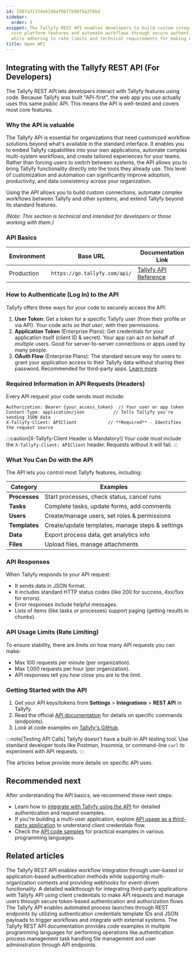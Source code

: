 ```yaml
---
id: 256fa31154eb2d6af8bf7b80f5e2f8bd
sidebar:
  order: 3
snippet: The Tallyfy REST API enables developers to build custom integrations access
  core platform features and automate workflows through secure authentication methods
  while adhering to rate limits and technical requirements for making API requests.
title: Open API
---
```


## Integrating with the Tallyfy REST API (For Developers)

The Tallyfy REST API lets developers interact with Tallyfy features using code. Because Tallyfy was built "API-first", the web app you use actually uses this same public API. This means the API is well-tested and covers most core features.

### Why the API is valuable

The Tallyfy API is essential for organizations that need customized workflow solutions beyond what's available in the standard interface. It enables you to embed Tallyfy capabilities into your own applications, automate complex multi-system workflows, and create tailored experiences for your teams. Rather than forcing users to switch between systems, the API allows you to bring Tallyfy functionality directly into the tools they already use. This level of customization and automation can significantly improve adoption, productivity, and data consistency across your organization.

Using the API allows you to build custom connections, automate complex workflows between Tallyfy and other systems, and extend Tallyfy beyond its standard features.

*(Note: This section is technical and intended for developers or those working with them.)*

### API Basics

| Environment | Base URL                  | Documentation Link                     |
|-------------|---------------------------|----------------------------------------|
| Production  | `https://go.tallyfy.com/api/` | [Tallyfy API Reference](https://go.tallyfy.com/api/) |

### How to Authenticate (Log In) to the API

Tallyfy offers three ways for your code to securely access the API:

1. **User Token**: Get a token for a specific Tallyfy user (from their profile or via API). Your code acts *as that user*, with their permissions.
2. **Application Token** (Enterprise Plans): Get credentials for your application itself (client ID & secret). Your app can act on behalf of *multiple* users. Good for server-to-server connections or apps used by many people.
3. **OAuth Flow** (Enterprise Plans): The standard secure way for users to grant your application access to their Tallyfy data without sharing their password. Recommended for third-party apps. [Learn more](/products/pro/integrations/open-api/oauth-authorization-flow/).

### Required Information in API Requests (Headers)

Every API request your code sends must include:

```
Authorization: Bearer {your_access_token}  // Your user or app token
Content-Type: application/json           // Tells Tallyfy you're sending JSON data
X-Tallyfy-Client: APIClient            // **Required** - Identifies the request source
```

:::caution[X-Tallyfy-Client Header is Mandatory!]
Your code *must* include the `X-Tallyfy-Client: APIClient` header. Requests without it will fail.
:::

### What You Can Do with the API

The API lets you control most Tallyfy features, including:

| Category              | Examples                                                |
|-----------------------|---------------------------------------------------------|
| **Processes**         | Start processes, check status, cancel runs              |
| **Tasks**             | Complete tasks, update forms, add comments              |
| **Users**             | Create/manage users, set roles & permissions            |
| **Templates**         | Create/update templates, manage steps & settings        |
| **Data**              | Export process data, get analytics info                 |
| **Files**             | Upload files, manage attachments                        |

### API Responses

When Tallyfy responds to your API request:
- It sends data in JSON format.
- It includes standard HTTP status codes (like 200 for success, 4xx/5xx for errors).
- Error responses include helpful messages.
- Lists of items (like tasks or processes) support paging (getting results in chunks).

### API Usage Limits (Rate Limiting)

To ensure stability, there are limits on how many API requests you can make:

- Max 100 requests per minute (per organization).
- Max 1,000 requests per hour (per organization).
- API responses tell you how close you are to the limit.

### Getting Started with the API

1. Get your API keys/tokens from **Settings** > **Integrations** > **REST API** in Tallyfy.
2. Read the official [API documentation](https://go.tallyfy.com/api/) for details on specific commands (endpoints).
3. Look at code examples on [Tallyfy's GitHub](https://github.com/tallyfy/api-support/).

:::note[Testing API Calls]
Tallyfy doesn't have a built-in API testing tool. Use standard developer tools like Postman, Insomnia, or command-line `curl` to experiment with API requests.
:::

The articles below provide more details on specific API uses.


<PageTree />

## Recommended next

After understanding the API basics, we recommend these next steps:

- Learn how to [integrate with Tallyfy using the API](/products/pro/integrations/open-api/how-to-integrate-with-tallyfy-using-api/) for detailed authentication and request examples.
- If you're building a multi-user application, explore [API usage as a third-party application](/products/pro/integrations/open-api/access-api-as-a-third-party-application-instead-of-a-user/) to understand client credentials flow.
- Check the [API code samples](/products/pro/integrations/open-api/code-samples/) for practical examples in various programming languages.


## Related articles
<CardGrid>
<LinkTitleCard header="<b>Open Api > Integrate with Tallyfy using the API</b>" href="/products/pro/integrations/open-api/how-to-integrate-with-tallyfy-using-api/" > The Tallyfy REST API enables workflow integration through user-based or application-based authentication methods while supporting multi-organization contexts and providing webhooks for event-driven functionality. </LinkTitleCard>
<LinkTitleCard header="<b>Open Api > API usage as a third-party application instead of a user</b>" href="/products/pro/integrations/open-api/access-api-as-a-third-party-application-instead-of-a-user/" > A detailed walkthrough for integrating third-party applications with Tallyfy API using client credentials to make API requests and manage users through secure token-based authentication and authorization flows. </LinkTitleCard>
<LinkTitleCard header="<b>Triggers > Launch via API</b>" href="/products/pro/launching/triggers/via-api/" > The Tallyfy API enables automated process launches through REST endpoints by utilizing authentication credentials template IDs and JSON payloads to trigger workflows and integrate with external systems. </LinkTitleCard>
<LinkTitleCard header="<b>Open Api > API code samples</b>" href="/products/pro/integrations/open-api/code-samples/" > The Tallyfy REST API documentation provides code examples in multiple programming languages for performing operations like authentication process management task handling file management and user administration through API endpoints. </LinkTitleCard>
</CardGrid>